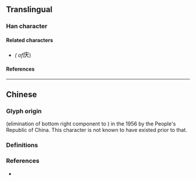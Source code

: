 {{also|慶}}
{{character info}}
==Translingual==
{{stroke order|strokes=6}}

===Han character===
{{Han char|rn=53|rad=广|as=03|sn=6|four=00284|canj=IK,XXIK|ids=⿸广大}}

====Related characters====
* {{l|mul|慶}} ''({{w|Traditional Chinese|Traditional form}} of ''<big>庆</big>)

====References====
{{Han ref|kx=0343.201|hdz=20873.070|uh=5E86}}

----

==Chinese==

===Glyph origin===
{{Han simp|慶}} (elimination of bottom right component to {{l|zh|大}}) in the 1956 {{w|Chinese Character Simplification Scheme}} by the People's Republic of China. This character is not known to have existed prior to that. <!-- Refer https://zh.wikisource.org/wiki/漢字簡化方案 -->

===Definitions===
{{zh-see|慶}}

===References===
* {{R:twedu|A01424-004}}